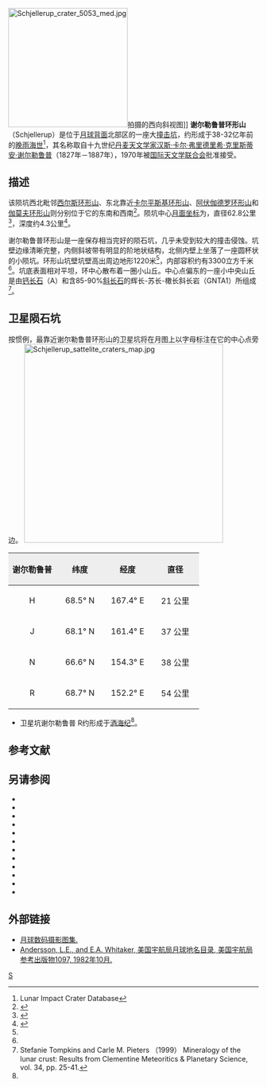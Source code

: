 {{lunar crater data|
 image=Normal schjellerup-clem1.jpg|240px|
 caption=[[克莱门汀号|克莱门汀号]]拍摄的图像|
 latitude=69.04|
 N_or_S=N|
 longitude=158.24|
 E_or_W=E|
 diameter=62.8公里|
 depth=4.3公里|
 colong=205|
 eponym=[[汉斯·卡尔·弗里德里希·克里斯蒂安·谢尔勒鲁普|汉斯·卡·弗·克·谢尔勒鲁普]]}}
[[Image:Schjellerup_crater_5053_med.jpg|240px]]拍摄的西向斜视图]]  
'''谢尔勒鲁普环形山'''（Schjellerup）是位于[[月球背面|月球背面]]北部区的一座大[[撞击坑|撞击坑]]，约形成于38-32亿年前的[[晚雨海世|晚雨海世]]<ref name="LICD">Lunar Impact Crater Database</ref>，其名称取自十九世纪[[丹麦|丹麦]][[天文学家|天文学家]][[汉斯·卡尔·弗里德里希·克里斯蒂安·谢尔勒鲁普|汉斯·卡尔·弗里德里希·克里斯蒂安·谢尔勒鲁普]]（1827年－1887年），1970年被[[国际天文学联合会|国际天文学联合会]]批准接受。

==描述==  
该陨坑西北毗邻[[西尔斯环形山|西尔斯环形山]]、东北靠近[[卡尔平斯基环形山|卡尔平斯基环形山]]、[[阿伏伽德罗环形山|阿伏伽德罗环形山]]和[[伽莫夫环形山|伽莫夫环形山]]则分别位于它的东南和西南<ref>{{Cite web |url=http://planetarynames.wr.usgs.gov/images/Lunar/lac_7_wac.pdf |title=Crater Schjellerup on the map LAC-7. |accessdate=2016-11-25 |archive-date=2016-12-13 |archive-url=https://web.archive.org/web/20161213002554/https://planetarynames.wr.usgs.gov/images/Lunar/lac_7_wac.pdf |dead-url=no }}</ref>。陨坑中心[[月面坐标|月面坐标]]为{{Coord|69.04|N|158.24|E|globe:Moon|nogoogle=1|noosm=1}}，直径62.8公里<ref name="IAU">{{Cite web |url=http://planetarynames.wr.usgs.gov/Feature/4387 |title=Directory of the International Astronomical Union |accessdate=2016-11-25 |archive-date=2017-04-26 |archive-url=https://web.archive.org/web/20170426190729/https://planetarynames.wr.usgs.gov/Feature/4387 |dead-url=no }}</ref>，深度约4.3公里<ref name="WIKI">{{Cite web |url=http://the-moon.wikispaces.com/Schjellerup |title=Description Crater online The Moon-Wiki. |accessdate=2016-11-25 |archive-date=2018-05-07 |archive-url=https://web.archive.org/web/20180507182225/http://the-moon.wikispaces.com/Schjellerup |dead-url=no }}</ref>。

谢尔勒鲁普环形山是一座保存相当完好的陨石坑，几乎未受到较大的撞击侵蚀。坑壁边缘清晰完整，内侧斜坡带有明显的阶地状结构，北侧内壁上坐落了一座圆杯状的小陨坑。环形山坑壁坑壁高出周边地形1220米<ref name="LICD"/>，内部容积约有3300立方千米<ref name="LICD"/>。坑底表面相对平坦，环中心散布着一圈小山丘。中心点偏东的一座小中央山丘是由[[钙长石|钙长石]]（A）和含85-90%[[斜长石|斜长石]]的辉长-苏长-橄长斜长岩（GNTA1）所组成<ref>Stefanie Tompkins and Carle M. Pieters （1999） Mineralogy of the lunar crust: Results from Clementine Meteoritics & Planetary Science, vol. 34, pp. 25-41.</ref>。

==卫星陨石坑==
按惯例，最靠近谢尔勒鲁普环形山的卫星坑将在月图上以字母标注在它的中心点旁边。
[[Image:Schjellerup_sattelite_craters_map.jpg|400px]]

{| class="wikitable"
!width="25%" style="background:#eeeeee;" |谢尔勒鲁普 
!width="25%" style="background:#eeeeee;" |纬度
!width="25%" style="background:#eeeeee;" |经度
!width="25%" style="background:#eeeeee;" |直径
|-
|align="center"|H
|align="center"|68.5° N
|align="center"|167.4° E
|align="center"|21 公里
|-
|align="center"|J
|align="center"|68.1° N
|align="center"|161.4° E
|align="center"|37 公里
|-
|align="center"|N
|align="center"|66.6° N
|align="center"|154.3° E
|align="center"|38 公里
|-
|align="center"|R
|align="center"|68.7° N
|align="center"|152.2° E
|align="center"|54 公里
|}{{clear}}
* 卫星坑谢尔勒鲁普 R约形成于[[酒海纪|酒海纪]]<ref name="LICD"/>。

==参考文献==
{{reflist}}

==另请参阅==
{{refbegin}}
* {{cite book
  | last1 = Andersson
  | first1 = L. E.
  | last2 = Whitaker
  | first2 = E. A.
  | authorlink2 = Ewen Whitaker
  | date = 1982
  | title = [[NASA|NASA]] Catalogue of Lunar Nomenclature
  | publisher = NASA RP-1097
  | ref = harv
  }}
* {{cite web
  | last = Blue
  | first = Jennifer
  | date = July 25, 2007
  | title = Gazetteer of Planetary Nomenclature
  | publisher = [[United_States_Geological_Survey|USGS]]
  | url = http://planetarynames.wr.usgs.gov/
  | accessdate = 2007-08-05
  | ref = harv
  | archive-date = 2015-05-26
  | archive-url = https://web.archive.org/web/20150526164842/http://planetarynames.wr.usgs.gov/
  | dead-url = no
  }}
* {{cite book
  | last1 = Bussey
  | first1 = B.
  | authorlink1 = Ben Bussey
  | last2 = Spudis
  | first2 = P.
  | authorlink2 = Paul Spudis
  | date = 2004
  | title = The Clementine Atlas of the Moon
  | publisher = Cambridge University Press
  | location = New York
  | isbn = 978-0-521-81528-4
  | ref = harv
  }}
* {{cite book
  | last1 = Cocks
  | first1 = Elijah E.
  | last2 = Cocks
  | first2 = Josiah C.
  | date = 1995
  | title = Who's Who on the Moon: A Biographical Dictionary of Lunar Nomenclature
  | url = https://archive.org/details/isbn_9780936389271
  | publisher = Tudor Publishers
  | isbn = 978-0-936389-27-1
  | ref = harv
  }}
* {{cite web
  | last = McDowell
  | first = Jonathan
  | date = July 15, 2007
  | url = http://host.planet4589.org/astro/lunar/
  | title = Lunar Nomenclature
  | publisher = Jonathan's Space Report
  | accessdate = 2007-10-24
  | ref = harv
  | archive-date = 2015-01-12
  | archive-url = https://web.archive.org/web/20150112233439/http://host.planet4589.org/astro/lunar/
  | dead-url = no
  }}
* {{cite journal| last1 = Menzel| first1 = D. H.| last2 = Minnaert| first2 = M.| last3 = Levin| first3 = B.| last4 = Dollfus| first4 = A.| last5 = Bell| first5 = B.| title = Report on Lunar Nomenclature by the Working Group of Commission 17 of the IAU| doi = 10.1007/BF00171763| journal = Space Science Reviews| volume = 12| issue = 2| pages = 136–186| date = 1971| bibcode = 1971SSRv...12..136M| ref = harv}}
* {{cite book
  | first = Patrick
  | last = Moore
  | authorlink = Patrick Moore
  | date = 2001
  | title = On the Moon
  | url = https://archive.org/details/patrickmooreonmo00patr
  | publisher = Sterling Publishing Co.
  | isbn = 978-0-304-35469-6
  | ref = harv
  }}
* {{cite book
  | first = Fred W.
  | last = Price
  | date = 1988
  | title = The Moon Observer's Handbook
  | publisher = Cambridge University Press
  | isbn = 978-0-521-33500-3
  | ref = harv
  }}
* {{cite book
  | last = Rükl
  | first = Antonín
  | authorlink = Antonín Rükl
  | date = 1990
  | title = Atlas of the Moon
  | publisher = Kalmbach Books
  | isbn = 978-0-913135-17-4
  | ref = harv
  }}
* {{cite book
  | last = Webb
  | first = Rev. T. W.
  | authorlink = Thomas William Webb
  | date = 1962
  | title = Celestial Objects for Common Telescopes
  | url = https://archive.org/details/celestialobjects00webb
  | edition = 6th revised
  | publisher = Dover
  | isbn = 978-0-486-20917-3
  | ref = harv
  }}
* {{cite book
  | first = Ewen A.
  | last = Whitaker
  | authorlink = Ewen Whitaker
  | date = 1999
  | title = Mapping and Naming the Moon
  | publisher = Cambridge University Press
  | isbn = 978-0-521-62248-6
  | ref = harv
  }}
* {{cite book
  | first = Peter T.
  | last = Wlasuk
  | date = 2000
  | title = Observing the Moon
  | publisher = Springer
  | isbn = 978-1-85233-193-1
  | ref = harv
 }}
{{refend}}

==外部链接==
*[http://www.lpi.usra.edu/resources/lunar_orbiter/bin/srch_nam.shtml?Schjellerup%7C0 月球数码摄影图集.]{{Wayback|url=http://www.lpi.usra.edu/resources/lunar_orbiter/bin/srch_nam.shtml?Schjellerup%7C0 |date=20180531013203 }}
*[http://planet4589.org/astro/lunar/RP-1097.pdf Andersson, L.E., and E.A. Whitaker,  美国宇航局月球地名目录, 美国宇航局参考出版物1097, 1982年10月.]{{Wayback|url=http://planet4589.org/astro/lunar/RP-1097.pdf |date=20141006125838 }}

[[Category:月球环形山|S]]
{{月球環形山 (R-S)}}